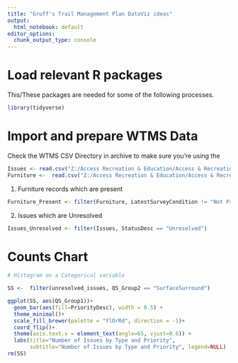 ---
title: "Gruff's Trail Management Plan DataViz ideas"
output:
  html_notebook: default
editor_options:
  chunk_output_type: console
---

# Load relevant R packages

This/These packages are needed for some of the following processes.

```{r}

library(tidyverse)


```

# Import and prepare WTMS Data

Check the WTMS CSV Directory in archive to make sure you're using the

```{r}
Issues <- read.csv("Z:/Access Recreation & Education/Access & Recreation Programmes & Projs/Wales Coast Path & National Trails/WTMS - Annual Results/WCP - 2020 - 2021/Conwy/Issues_Conwy_2020-10-09.csv")
Furniture <-  read.csv("Z:/Access Recreation & Education/Access & Recreation Programmes & Projs/Wales Coast Path & National Trails/WTMS - Annual Results/WCP - 2020 - 2021/Conwy/Furniture_Conwy_2020-10-09.csv")

```

1) Furniture records which are present

```{r}
Furniture_Present <- filter(Furniture, LatestSurveyCondition != "Not Present")
```

2) Issues which are Unresolved

```{r}

Issues_Unresolved <- filter(Issues, StatusDesc == "Unresolved")

```

# Counts Chart

```{r}

# Histogram on a Categorical variable

SS <-  filter(unresolved_issues, QS_Group2 == "SurfaceSurround") 

ggplot(SS, aes(QS_Group1))+
  geom_bar(aes(fill=PriorityDesc), width = 0.5) + 
  theme_minimal()+
  scale_fill_brewer(palette = "YlOrRd", direction = -1)+
  coord_flip()+
  theme(axis.text.x = element_text(angle=65, vjust=0.6)) + 
  labs(title="Number of Issues by Type and Priority", 
       subtitle="Number of Issues by Type and Priority", legend=NULL)
rm(SS)
```


